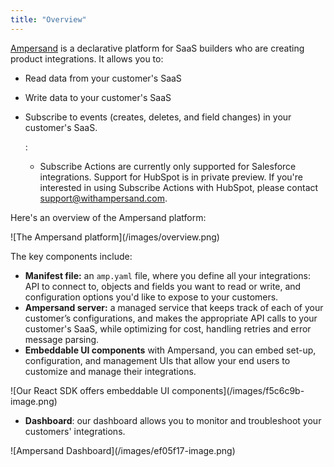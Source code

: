 ```yaml
---
title: "Overview"
---
```


[Ampersand](https://www.withampersand.com/) is a declarative platform for SaaS builders who are creating product integrations. It allows you to:

* Read data from your customer's SaaS
* Write data to your customer's SaaS
* Subscribe to events (creates, deletes, and field changes) in your customer's SaaS. 

    <Note>: 
    - Subscribe Actions are currently only supported for Salesforce integrations. Support for HubSpot is in private preview. If you're interested in using Subscribe Actions with HubSpot, please contact support@withampersand.com.

Here's an overview of the Ampersand platform:

<Frame caption="The Ampersand platform">![The Ampersand platform](/images/overview.png)</Frame>

The key components include:

* **Manifest file:** an `amp.yaml` file, where you define all your integrations: API to connect to, objects and fields you want to read or write, and configuration options you'd like to expose to your customers.
* **Ampersand server:** a managed service that keeps track of each of your customer’s configurations, and makes the appropriate API calls to your customer's SaaS, while optimizing for cost, handling retries and error message parsing.
* **Embeddable UI components** with Ampersand, you can embed set-up, configuration, and management UIs that allow your end users to customize and manage their integrations.

<Frame caption="Our React SDK offers embeddable UI components">![Our React SDK offers embeddable UI components](/images/f5c6c9b-image.png)</Frame>

* **Dashboard**: our dashboard allows you to monitor and troubleshoot your customers' integrations.

<Frame caption="Ampersand Dashboard">![Ampersand Dashboard](/images/ef05f17-image.png)</Frame>
